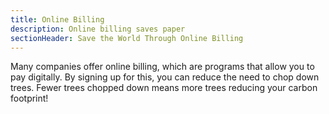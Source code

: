 ```yaml
---
title: Online Billing
description: Online billing saves paper
sectionHeader: Save the World Through Online Billing
---
```


Many companies offer online billing, which are programs that allow you to pay digitally.
By signing up for this, you can reduce the need to chop down trees.
Fewer trees chopped down means more trees reducing your carbon footprint!
